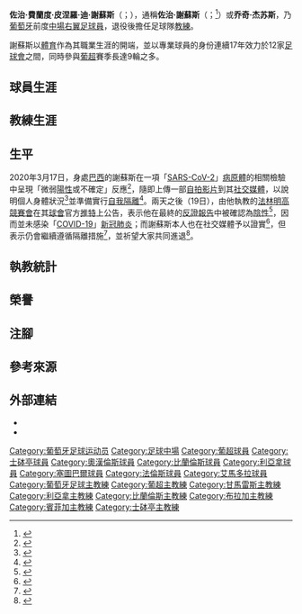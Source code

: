 {{NoteTA
|G1=Football
|G2=uefa
|G3=葡超
|T=zh-hk:佐治·謝蘇斯;zh-cn:若热·热苏斯;zh-tw:喬治·傑蘇斯;
|1=zh-hk:佐治·費蘭度·皮涅羅·迪·謝蘇斯;zh-cn:若热·费尔南多·皮涅罗·德·热苏斯;zh-tw:喬治·費南多·皮涅洛·迪·傑蘇斯;
|2=zh-hk:佐治·謝蘇斯;zh-cn:若热·热苏斯;zh-tw:喬治·傑蘇斯;
|3=zh-hk:佐治;zh-cn:若热;zh-tw:喬治;
|4=zh-hk:謝蘇斯;zh-cn:热苏斯;zh-tw:傑蘇斯;
|5=zh-hk:艾馬多拉;zh-cn:阿马多拉之星;zh-tw:阿馬多拉之星;
|6=zh-hk:士砵亭;zh-cn:体育CP;zh-tw:體育CP;
|7=zh-hk:奧漢倫斯;zh-cn:欧汉尼斯;zh-tw:歐漢尼斯;
|8=zh-hk:比蘭倫斯;zh-cn:贝伦人;zh-tw:貝倫人;
|9=zh-hk:利亞拿;zh-cn:雷利亚;zh-tw:雷利亞;
|10=zh-hk:法倫斯;zh-cn:法鲁人;zh-tw:法倫斯;
|11=zh-hk:摩里倫斯;zh-cn:莫雷伦斯;zh-tw:莫雷倫斯;
|12=zh-hk:賓菲加;zh-cn:本菲卡;zh-tw:賓菲加;
|13=zh-hk:葡萄牙士砵亭俱樂部;zh-cn:葡萄牙体育俱乐部;zh-tw:葡萄牙體育俱樂部;
}}

{{Infobox football biography
|name = 佐治·謝蘇斯<br />{{small| {{lang|pt|Jorge Jesus}} }}
|image = Jorge Jesus SLB.jpg
|image_size = 200
|caption = 時任[[里斯本與本菲卡體育俱樂部|賓菲加]]教練的謝蘇斯（攝於2013年）
|fullname = Jorge Fernando Pinheiro de Jesus
|birth_date = {{birth date and age|1954|7|24|df=y}}
|birth_place = {{POR}}[[阿馬多拉|阿馬多拉]]
|height = 
|currentclub =
|position = [[中场|中場右翼]]
|youthyears1 = 1969–1971 | youthclubs1 = [[艾馬多拉足球會|艾馬多拉]]
|youthyears2 = 1971–1973 | youthclubs2 = [[葡萄牙士砵亭俱樂部|士砵亭]]
|years1  = 1973–1976 | clubs1  = [[葡萄牙士砵亭俱樂部|士砵亭]] | caps1 = 12 | goals1 = 1
|years2  = 1973–1974 | clubs2  = → Peniche (loan) | caps2 = | goals2 =
|years3  = 1974–1975 | clubs3  = → [[欧汉尼斯体育俱乐部|奧漢倫斯]] (loan) | caps3 = 29 | goals3 = 5
|years4  = 1976–1977 | clubs4  = [[貝倫人足球俱樂部|比蘭倫斯]] | caps4 = 13 | goals4 = 0
|years5  = 1977–1978 | clubs5  = [[G.D._Riopele|Riopele]] | caps5 = 28 | goals5 = 3
|years6  = 1978–1979 | clubs6  = Juventude Évora | caps6 = | goals6 =
|years7  = 1979–1980 | clubs7  = [[利亞拿體育會|利亞拿]] | caps7 = 22 | goals7 = 1
|years8  = 1980–1983 | clubs8  = [[Vitória_F.C.|Vitória Setúbal]] | caps8 = 38 | goals8 = 4
|years9  = 1983–1984 | clubs9  = [[法鲁人体育俱乐部|法倫斯]] | caps9 = 24 | goals9 = 0
|years10 = 1984–1987 | clubs10 = [[艾馬多拉足球會|艾馬多拉]] | caps10 = | goals10 =
|years11 = 1987–1988 | clubs11 = [[Atlético_Clube_de_Portugal|Atlético]] | caps11 = | goals11 =
|years12 = 1988–1989 | clubs12 = [[Sport_Benfica_e_Castelo_Branco|Benfica Castelo Branco]] | caps12 = | goals12 =
|years13 = 1989–1990 | clubs13 = Almancilense | caps13 = | goals13 =
|totalcaps = | totalgoals = 
|manageryears1  = 1990–1993 | managerclubs1  = [[Amora_F.C.|Amora]]
|manageryears2  = 1993–1996 | managerclubs2  = [[F.C._Felgueiras|Felgueiras]]
|manageryears3  = 1997–1998 | managerclubs3  = [[F.C._Felgueiras|Felgueiras]]
|manageryears4  = 1998      | managerclubs4  = [[C.F._União|União Madeira]]
|manageryears5  = 1998–2000 | managerclubs5  = [[艾馬多拉足球會|艾馬多拉]]
|manageryears6  = 2000–2002 | managerclubs6  = [[Vitória_F.C.|Vitória Setúbal]]
|manageryears7  = 2002–2003 | managerclubs7  = [[艾馬多拉足球會|艾馬多拉]]
|manageryears8  = 2003–2004 | managerclubs8  = [[Vitória_S.C.|Vitória Guimarães]]
|manageryears9  = 2005      | managerclubs9  = [[莫雷倫斯足球俱樂部|摩里倫斯]]
|manageryears10 = 2005–2006 | managerclubs10 = [[利亞拿體育會|利亞拿]]
|manageryears11 = 2006–2008 | managerclubs11 = [[貝倫人足球俱樂部|比蘭倫斯]]
|manageryears12 = 2008–2009 | managerclubs12 = [[布拉加體育會|布拉加]]
|manageryears13 = 2009–2015 | managerclubs13 = [[里斯本與本菲卡體育俱樂部|賓菲加]]
|manageryears14 = 2015–2018 | managerclubs14 = [[葡萄牙士砵亭俱樂部|士砵亭]]
|manageryears15 = 2018–2019 | managerclubs15 = [[沙特希拉爾足球俱樂部|希拉爾]]
|manageryears16 = 2019–2020 | managerclubs16 = [[法林明高競賽會|法林明高]]
|manageryears17 = 2020–2021 | managerclubs17 = [[里斯本與本菲卡體育|賓菲加]]
}}

'''佐治·費蘭度·皮涅羅·迪·謝蘇斯'''（{{lang-pt|Jorge Fernando Pinheiro de Jesus}}；{{bd|1954年|7月24日||}}），通稱'''佐治·謝蘇斯'''（{{lang|pt|Jorge Jesus}}；{{IPA-pt|ˈʒɔɾʒ ʒəˈzuʃ|IPA}}<ref>{{cite web|url=http://www.infopedia.pt/dicionarios/lingua-portuguesa/jesus|title=jesus|language=pt|website=infopédia|access-date=2015-02-08|archive-date=2018-07-13|archive-url=https://web.archive.org/web/20180713195739/https://www.infopedia.pt/dicionarios/lingua-portuguesa/jesus|dead-url=no}}</ref>）或'''乔奇·杰苏斯'''{{efn|1=「-{[http://portalmartimmoniz.pt/ch/article-o-futebol-a-serio-esta-finalmente-a-chegar-83 乔奇·杰苏斯]}-」是[[葡國|葡國]]當地翻譯機構「玛华广场」（{{lang|pt|Portal Martim Moniz}}）根據其本名之[[葡文|葡文]][[發音|發音]]而作的[[華文|華文]]譯名，而[[香港|香港]][[NOW新聞|NOW新聞]]以[[粵語|粵語]]習慣[[音譯|音譯]]為「-{[http://news.now.com/home/sports/player?newsId=sp9871298300 佐治·謝蘇斯]}-」，均與[[中國大陸|中國大陸]]普遍誤譯的「-{若热·赫苏斯}-」或借用的[[聖多美普林西比|聖普]]政府官員（教育、文化和培训部部长）之名「-{[http://cs.mfa.gov.cn/zggmcg/ljmdd/fz_648564/sdmhplxb_651481/ 若热·热苏斯]}-」（{{lang|pt|Jorge Lopes Bom Jesus}}）有所不同。}}，乃[[葡萄牙|葡萄牙]]前度[[中场|中場右翼]][[足球員|足球員]]，退役後擔任足球隊[[教練|教練]]。

謝蘇斯以[[體育|體育]]作為其職業生涯的開端，並以專業球員的身份連續17年效力於12家[[足球會|足球會]]之間，同時參與[[葡萄牙足球超级联赛|葡超]]賽季長達9輪之多。

== 球員生涯 ==

== 教練生涯 ==

== 生平 ==
2020年3月17日，身處[[巴西|巴西]]的謝蘇斯在一項「[[严重急性呼吸系统综合征冠状病毒2|SARS-CoV-2]]」[[病原體|病原體]]的相關檢驗中呈現「微弱[[陽性|陽性]]或不確定」反應<ref>{{cite web|url=https://www.goal.com/en/news/flamengo-boss-jesus-receives-weak-or-inconclusive-positive/1cjmexupx2lki1bk00bj85d7o6|author=Sam France|title=Flamengo boss Jesus receives 'weak or inconclusive positive' coronavirus test result|publisher=[[Goal.com|Goal.com]]|date=2020年3月17日|language=en|accessdate=2020年5月24日|archive-date=2020年3月17日|archive-url=https://web.archive.org/web/20200317163103/https://www.goal.com/en/news/flamengo-boss-jesus-receives-weak-or-inconclusive-positive/1cjmexupx2lki1bk00bj85d7o6|dead-url=no}}</ref>，隨即上傳一部[[自拍|自拍]][[视频|影片]]到其[[社交媒體|社交媒體]]，以說明個人身體狀況<ref>{{URL|https://www.instagram.com/p/B9z24SkF3Sh/|jorgejesus {{tick|10px|colour=blue}} Recado Covid-19 (pid 7932)}}</ref>並準備實行[[隔離|自我隔離]]<ref>{{cite web|url=https://www.ftvnews.com.tw/news/detail/2020317W0082|author=張耀中|title=西甲勁旅全隊3成5染疫 巴西聯賽主帥確診|publisher=[[Line|Line Hub]]（[[民視新聞|民視新聞]]內容／[[Instagram|IG]]截圖）|date=2020年3月17日|archive-url=https://web.archive.org/web/20210506214005/https://www.ftvnews.com.tw/news/detail/2020317W0082|archive-date=2021年5月6日|language=zh-tw|accessdate=2020年5月23日}}</ref>。兩天之後（19日），由他執教的[[法林明高競賽會|法林明高競賽會]]在其[[足球會|球會]]官方[[推特|推特]]上公告，表示他在最終的[[反證|反證報告]]中被確認為[[陰性|陰性]]<ref>{{URL|https://twitter.com/Flamengo/status/1240410946197225475|Flamengo {{tick|10px|colour=blue}} (pid 5456)}}</ref>，因而並未感染「[[2019冠状病毒病|COVID-19]]」[[新型冠状病毒肺炎_(消歧义)|新冠肺炎]]；而謝蘇斯本人也在社交媒體{{link-en|貼文類型|Posting style|上傳貼文}}予以證實<ref>{{URL|https://www.instagram.com/p/B95UgO1FypZ/|jorgejesus {{tick|10px|colour=blue}} Obrigado Pelo Apoio (pid 3292)}}</ref>，但表示仍會繼續遵循隔離措施<ref>{{URL|https://www.instagram.com/p/B97W0Rml9s7/|jorgejesus {{tick|10px|colour=blue}} #ObrigadoPeloApoio (pid 6744)}}</ref>，並祈望大家共同進退<ref>{{cite web|url=https://www.goal.com/en/news/flamengo-manager-jorge-jesus-cleared-of-coronavirus/1i71lfhhg9rju1ad26idqo3u2j|author=Sacha Pisani|title=Flamengo manager Jorge Jesus cleared of coronavirus|publisher=[[Goal.com|Goal.com]]|date=2020年3月19日|language=en|accessdate=2020年5月24日|archive-date=2020年3月29日|archive-url=https://web.archive.org/web/20200329070500/https://www.goal.com/en/news/flamengo-manager-jorge-jesus-cleared-of-coronavirus/1i71lfhhg9rju1ad26idqo3u2j|dead-url=no}}</ref>。

== 執教統計 ==

== 榮譽 ==

== 注腳 ==
{{notelist}}

== 參考來源 ==
{{reflist|2}}

== 外部連結 ==
{{Commons category|Jorge Jesus}}
<!-- * {{Zerozero profile|97642}} -->
* {{ForaDeJogo|199212280005}}
* {{ForaDeJogo manager|142}}
<!-- * {{soccerway coach|jorge-jesus/140283}} -->

{{DEFAULTSORT:Jesus, Jorge}}
[[Category:葡萄牙足球运动员|Category:葡萄牙足球运动员]]
[[Category:足球中場|Category:足球中場]]
[[Category:葡超球員|Category:葡超球員]]
<!-- [[Category:Segunda_Liga_players|Category:Segunda Liga players]] -->
[[Category:士砵亭球員|Category:士砵亭球員]]
[[Category:奧漢倫斯球員|Category:奧漢倫斯球員]]
[[Category:比蘭倫斯球員|Category:比蘭倫斯球員]]
<!-- [[Category:G.D._Riopele_players|Category:G.D. Riopele players]] -->
[[Category:利亞拿球員|Category:利亞拿球員]]
[[Category:塞圖巴爾球員|Category:塞圖巴爾球員]]
[[Category:法倫斯球員|Category:法倫斯球員]]
[[Category:艾馬多拉球員|Category:艾馬多拉球員]]
<!-- [[Category:Sport_Benfica_e_Castelo_Branco_players|Category:Sport Benfica e Castelo Branco players]] -->
[[Category:葡萄牙足球主教練|Category:葡萄牙足球主教練]]
[[Category:葡超主教練|Category:葡超主教練]]
<!-- [[Category:C.F._Estrela_da_Amadora_managers|Category:C.F. Estrela da Amadora managers]] -->
<!-- [[Category:Vitória_F.C._managers|Category:Vitória F.C. managers]] -->
[[Category:甘馬雷斯主教練|Category:甘馬雷斯主教練]]
<!-- [[Category:Moreirense_FC_managers|Category:Moreirense FC managers]] -->
[[Category:利亞拿主教練|Category:利亞拿主教練]]
[[Category:比蘭倫斯主教練|Category:比蘭倫斯主教練]]
[[Category:布拉加主教練|Category:布拉加主教練]]
[[Category:賓菲加主教練|Category:賓菲加主教練]]
[[Category:士砵亭主教練|Category:士砵亭主教練]]
